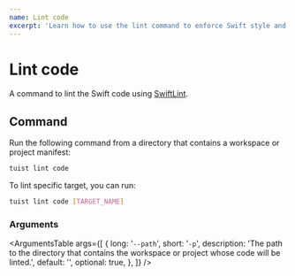 ```yaml
---
name: Lint code
excerpt: 'Learn how to use the lint command to enforce Swift style and conventions using SwiftLint.'
---
```


# Lint code

A command to lint the Swift code using [SwiftLint](https://github.com/realm/SwiftLint).

## Command

Run the following command from a directory that contains a workspace or project manifest:

```bash
tuist lint code
```

To lint specific target, you can run:

```bash
tuist lint code [TARGET_NAME]
```

### Arguments

<ArgumentsTable
  args={[
    {
      long: '`--path`',
      short: '`-p`',
      description:
        'The path to the directory that contains the workspace or project whose code will be linted.',
      default: '',
      optional: true,
    },
  ]}
/>
